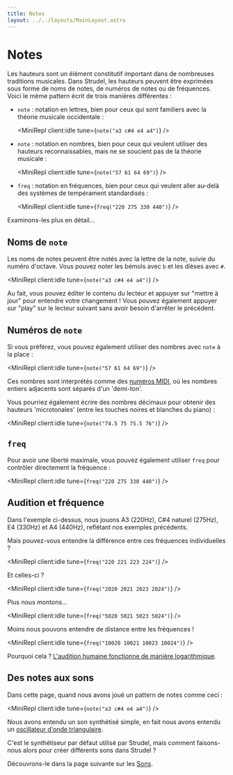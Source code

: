 ```yaml
---
title: Notes
layout: ../../layouts/MainLayout.astro
---
```



# Notes

Les hauteurs sont un élément constitutif important dans de nombreuses traditions musicales.
Dans Strudel, les hauteurs peuvent être exprimées sous forme de noms de notes, de numéros de notes ou de fréquences.
Voici le même pattern écrit de trois manières différentes :

- `note` : notation en lettres, bien pour ceux qui sont familiers avec la théorie musicale occidentale :

  <MiniRepl client:idle tune={`note("a3 c#4 e4 a4")`} />

- `note` : notation en nombres, bien pour ceux qui veulent utiliser des hauteurs reconnaissables, mais ne se soucient pas de la théorie musicale :

  <MiniRepl client:idle tune={`note("57 61 64 69")`} />

- `freq` : notation en fréquences, bien pour ceux qui veulent aller au-delà des systèmes de tempérament standardisés :

  <MiniRepl client:idle tune={`freq("220 275 330 440")`} />

Examinons-les plus en détail...

## Noms de `note`

Les noms de notes peuvent être notés avec la lettre de la note, suivie du numéro d'octave. Vous pouvez noter les bémols avec `b` et les dièses avec `#`.

<MiniRepl client:idle tune={`note("a3 c#4 e4 a4")`} />

Au fait, vous pouvez éditer le contenu du lecteur et appuyer sur "mettre à jour" pour entendre votre changement !
Vous pouvez également appuyer sur "play" sur le lecteur suivant sans avoir besoin d'arrêter le précédent.

## Numéros de `note`

Si vous préférez, vous pouvez également utiliser des nombres avec `note` à la place :

<MiniRepl client:idle tune={`note("57 61 64 69")`} />

Ces nombres sont interprétés comme des [numéros MIDI](https://www.inspiredacoustics.com/en/MIDI_note_numbers_and_center_frequencies), où les nombres entiers adjacents sont séparés d'un 'demi-ton'.

Vous pourriez également écrire des nombres décimaux pour obtenir des hauteurs 'microtonales' (entre les touches noires et blanches du piano) :

<MiniRepl client:idle tune={`note("74.5 75 75.5 76")`} />

## `freq`

Pour avoir une liberté maximale, vous pouvez également utiliser `freq` pour contrôler directement la fréquence :

<MiniRepl client:idle tune={`freq("220 275 330 440")`} />

## Audition et fréquence

Dans l'exemple ci-dessus, nous jouons A3 (220Hz), C#4 naturel (275Hz), E4 (330Hz) et A4 (440Hz), reflétant nos exemples précédents.

Mais pouvez-vous entendre la différence entre ces fréquences individuelles ?

<MiniRepl client:idle tune={`freq("220 221 223 224")`} />

Et celles-ci ?

<MiniRepl client:idle tune={`freq("2020 2021 2023 2024")`} />

Plus nous montons...

<MiniRepl client:idle tune={`freq("5020 5021 5023 5024")`} />

Moins nous pouvons entendre de distance entre les fréquences !

<MiniRepl client:idle tune={`freq("10020 10021 10023 10024")`} />

Pourquoi cela ? [L'audition humaine fonctionne de manière logarithmique](https://www.audiocheck.net/soundtests_nonlinear.php).

## Des notes aux sons

Dans cette page, quand nous avons joué un pattern de notes comme ceci :

<MiniRepl client:idle tune={`note("a3 c#4 e4 a4")`} />

Nous avons entendu un son synthétisé simple, en fait nous avons entendu un [oscillateur d'onde triangulaire](https://en.wikipedia.org/wiki/Triangle_wave).

C'est le synthétiseur par défaut utilisé par Strudel, mais comment faisons-nous alors pour créer différents sons dans Strudel ?

Découvrons-le dans la page suivante sur les [Sons](/learn/sounds).

<br />
